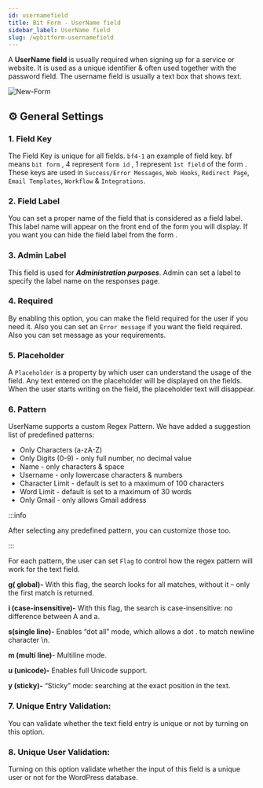 ```yaml
---
id: usernamefield
title: Bit Form - UserName field
sidebar_label: UserName field
slug: /wpbitform-usernamefield
---
```



A **UserName field** is usually required when signing up for a service or website. It is used as a unique identifier & often used together with the password field. The username field is usually a text box that shows text.

<Image src="Field-Types/User-Name-Bit-Form" alt="New-Form" w="1000" h="300" />

## ⚙ General Settings 

### 1. Field Key
 The Field Key is unique for all fields. `bf4-1` an example of field key. bf means `bit form` , 4 represent `form id` , 1 represent `1st field` of the form . These keys are used in `Success/Error Messages`, `Web Hooks`, `Redirect Page`, `Email Templates`, `Workflow` & `Integrations`.
### 2. Field Label
 You can set a proper name of the field that is considered as a field label. This label name will appear on the front end of the form you will display. If you want you can hide the field label from the form .
### 3. Admin Label
 This field is used for ***Administration purposes***. Admin can set a label to specify the label name on the responses page. 
### 4. Required
 By enabling this option, you can make the field required for the user if you need it.  Also you can set an `Error message` if you want the field required. Also you can set message as your requirements.
### 5. Placeholder
 A `Placeholder` is a property by which user can understand the usage of the field. Any text entered on the placeholder will be displayed on the fields. When the user starts writing on the field, the placeholder text will disappear.
### 6. Pattern
UserName supports a custom Regex Pattern. We have added a suggestion list of predefined patterns:
 *  Only Characters (a-zA-Z)
 *  Only Digits (0-9) - only full number, no decimal value
 *  Name - only characters & space
 *  Username - only lowercase characters & numbers
 *  Character Limit - default is set to a maximum of 100 characters
 *  Word Limit - default is set to a maximum of 30 words
 * Only Gmail - only allows Gmail address  

:::info

After selecting any predefined pattern, you can customize those too.

:::

For each pattern, the user can set `Flag` to control how the regex pattern will work for the text field.

**g( global)-** With this flag, the search looks for all matches, without it – only the first match is returned.

**i (case-insensitive)-** With this flag, the search is case-insensitive: no difference between A and a. 

**s(single line)-** Enables “dot all” mode, which allows a dot . to match newline character \n.

**m (multi line)**- Multiline mode.

**u (unicode)-** Enables full Unicode support.

**y (sticky)-** “Sticky” mode: searching at the exact position in the text.

### 7. Unique Entry Validation: 
You can validate whether the text field entry is unique or not by turning on this option.

### 8. Unique User Validation: 
Turning on this option validate whether the input of this field is a unique user or not for the WordPress database. 

